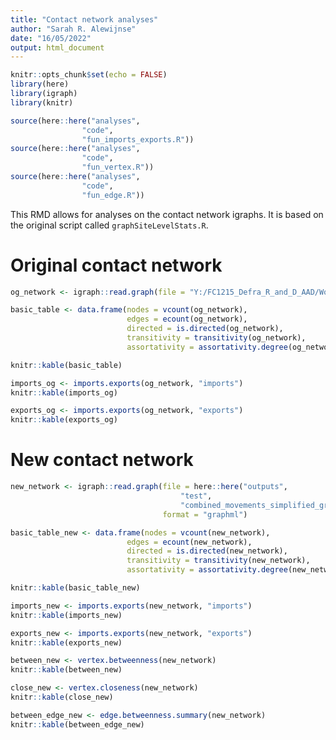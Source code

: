 ```yaml
---
title: "Contact network analyses"
author: "Sarah R. Alewijnse"
date: "16/05/2022"
output: html_document
---
```


```r
knitr::opts_chunk$set(echo = FALSE)
library(here)
library(igraph)
library(knitr)

source(here::here("analyses",
                "code",
                "fun_imports_exports.R"))
source(here::here("analyses",
                "code",
                "fun_vertex.R"))
source(here::here("analyses",
                "code",
                "fun_edge.R"))
```

This RMD allows for analyses on the contact network igraphs.
It is based on the original script called `graphSiteLevelStats.R`.

# Original contact network

```r
og_network <- igraph::read.graph(file = "Y:/FC1215_Defra_R_and_D_AAD/Working_Area/Theme 4 biosecurity/James Network Model/Main Branch/combinedMovements.graph2.xml",format = "graphml")
```

```r
basic_table <- data.frame(nodes = vcount(og_network),
                          edges = ecount(og_network),
                          directed = is.directed(og_network),
                          transitivity = transitivity(og_network),
                          assortativity = assortativity.degree(og_network))

knitr::kable(basic_table)

imports_og <- imports.exports(og_network, "imports")
knitr::kable(imports_og)

exports_og <- imports.exports(og_network, "exports")
knitr::kable(exports_og)
```

# New contact network

```r
new_network <- igraph::read.graph(file = here::here("outputs",
                                      "test",
                                      "combined_movements_simplified_graph.xml"),
                                  format = "graphml")
```

```r
basic_table_new <- data.frame(nodes = vcount(new_network),
                          edges = ecount(new_network),
                          directed = is.directed(new_network),
                          transitivity = transitivity(new_network),
                          assortativity = assortativity.degree(new_network))

knitr::kable(basic_table_new)

imports_new <- imports.exports(new_network, "imports")
knitr::kable(imports_new)

exports_new <- imports.exports(new_network, "exports")
knitr::kable(exports_new)

between_new <- vertex.betweenness(new_network)
knitr::kable(between_new)

close_new <- vertex.closeness(new_network)
knitr::kable(close_new)

between_edge_new <- edge.betweenness.summary(new_network)
knitr::kable(between_edge_new)
```
